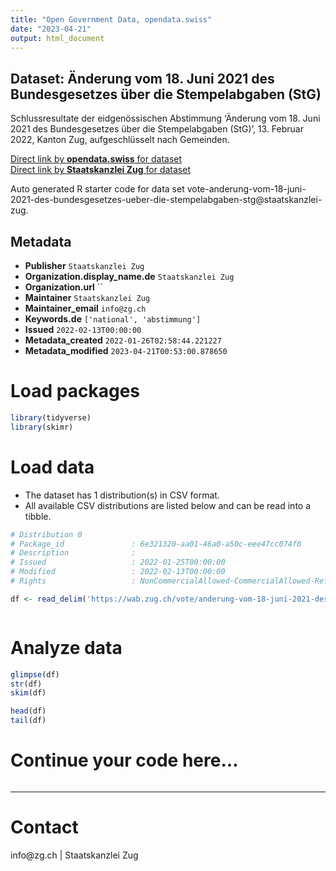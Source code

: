 ```yaml
---
title: "Open Government Data, opendata.swiss"
date: "2023-04-21"
output: html_document
---
```


## Dataset: Änderung vom 18. Juni 2021 des Bundesgesetzes über die Stempelabgaben (StG)

Schlussresultate der eidgenössischen Abstimmung 'Änderung vom 18. Juni 2021 des Bundesgesetzes über die Stempelabgaben (StG)', 13. Februar 2022, Kanton Zug, aufgeschlüsselt nach Gemeinden.

[Direct link by **opendata.swiss** for dataset](https://opendata.swiss/de/dataset/anderung-vom-18-juni-2021-des-bundesgesetzes-uber-die-stempelabgaben-stg)<br>
[Direct link by **Staatskanzlei Zug** for dataset](https://wab.zug.ch/vote/anderung-vom-18-juni-2021-des-bundesgesetzes-ueber-die-stempelabgaben-stg/data)

Auto generated R starter code for data set vote-anderung-vom-18-juni-2021-des-bundesgesetzes-ueber-die-stempelabgaben-stg@staatskanzlei-zug.

## Metadata

- **Publisher** `Staatskanzlei Zug`
- **Organization.display_name.de** `Staatskanzlei Zug`
- **Organization.url** ``
- **Maintainer** `Staatskanzlei Zug`
- **Maintainer_email** `info@zg.ch`
- **Keywords.de** `['national', 'abstimmung']`
- **Issued** `2022-02-13T00:00:00`
- **Metadata_created** `2022-01-26T02:58:44.221227`
- **Metadata_modified** `2023-04-21T00:53:00.878650`


# Load packages

```r

library(tidyverse)
library(skimr)

```

# Load data

-   The dataset has 1 distribution(s) in CSV format.
-   All available CSV distributions are listed below and can be read into a tibble.

```r

# Distribution 0
# Package_id               : 6e321320-aa01-46a0-a50c-eee47cc074f0
# Description              : 
# Issued                   : 2022-01-25T00:00:00
# Modified                 : 2022-02-13T00:00:00
# Rights                   : NonCommercialAllowed-CommercialAllowed-ReferenceRequired

df <- read_delim('https://wab.zug.ch/vote/anderung-vom-18-juni-2021-des-bundesgesetzes-ueber-die-stempelabgaben-stg/data-csv')



```

# Analyze data

```r

glimpse(df)
str(df)
skim(df)

head(df)
tail(df)

```

# Continue your code here...

```r

```

------------------------------------------------------------------------

# Contact

info@zg.ch | Staatskanzlei Zug
